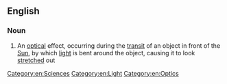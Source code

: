 ==English==

===Noun===
{{en-noun|head=[[black]] [[drop]] [[effect]]|-}}

# {{lb|en|astronomy}} An [[optical]] effect, occurring during the [[transit]] of an object in front of the [[Sun]], by which [[light]] is bent around the object, causing it to look [[stretch]]ed out

[[Category:en:Sciences]]
[[Category:en:Light]]
[[Category:en:Optics]]